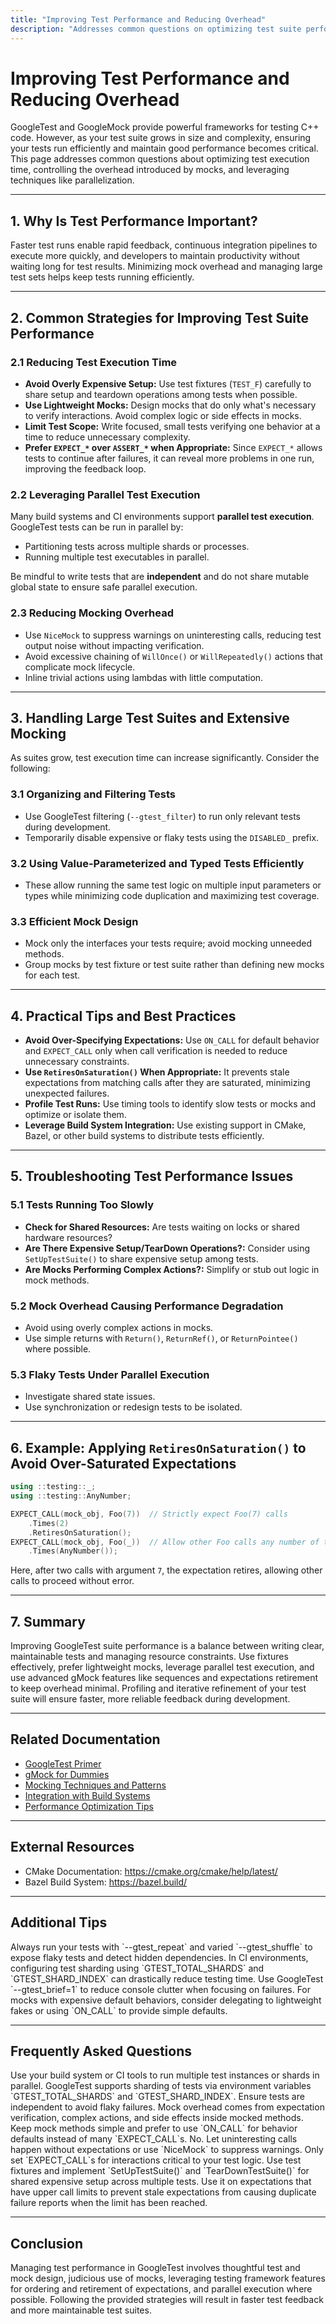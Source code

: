 ```yaml
---
title: "Improving Test Performance and Reducing Overhead"
description: "Addresses common questions on optimizing test suite performance, including reducing test execution time, handling large test sets, and minimizing mock overhead. Offers tips on parallelization and appropriate test design for speed and coverage."
---
```


# Improving Test Performance and Reducing Overhead

GoogleTest and GoogleMock provide powerful frameworks for testing C++ code. However, as your test suite grows in size and complexity, ensuring your tests run efficiently and maintain good performance becomes critical. This page addresses common questions about optimizing test execution time, controlling the overhead introduced by mocks, and leveraging techniques like parallelization.

---

## 1. Why Is Test Performance Important?

Faster test runs enable rapid feedback, continuous integration pipelines to execute more quickly, and developers to maintain productivity without waiting long for test results. Minimizing mock overhead and managing large test sets helps keep tests running efficiently.

---

## 2. Common Strategies for Improving Test Suite Performance

### 2.1 Reducing Test Execution Time

- **Avoid Overly Expensive Setup:** Use test fixtures (`TEST_F`) carefully to share setup and teardown operations among tests when possible.
- **Use Lightweight Mocks:** Design mocks that do only what's necessary to verify interactions. Avoid complex logic or side effects in mocks.
- **Limit Test Scope:** Write focused, small tests verifying one behavior at a time to reduce unnecessary complexity.
- **Prefer `EXPECT_*` over `ASSERT_*` when Appropriate:** Since `EXPECT_*` allows tests to continue after failures, it can reveal more problems in one run, improving the feedback loop.

### 2.2 Leveraging Parallel Test Execution

Many build systems and CI environments support **parallel test execution**. GoogleTest tests can be run in parallel by:

- Partitioning tests across multiple shards or processes.
- Running multiple test executables in parallel.

Be mindful to write tests that are **independent** and do not share mutable global state to ensure safe parallel execution.

### 2.3 Reducing Mocking Overhead

- Use `NiceMock` to suppress warnings on uninteresting calls, reducing test output noise without impacting verification.
- Avoid excessive chaining of `WillOnce()` or `WillRepeatedly()` actions that complicate mock lifecycle.
- Inline trivial actions using lambdas with little computation.

---

## 3. Handling Large Test Suites and Extensive Mocking

As suites grow, test execution time can increase significantly. Consider the following:

### 3.1 Organizing and Filtering Tests

- Use GoogleTest filtering (`--gtest_filter`) to run only relevant tests during development.
- Temporarily disable expensive or flaky tests using the `DISABLED_` prefix.

### 3.2 Using Value-Parameterized and Typed Tests Efficiently

- These allow running the same test logic on multiple input parameters or types while minimizing code duplication and maximizing test coverage.

### 3.3 Efficient Mock Design

- Mock only the interfaces your tests require; avoid mocking unneeded methods.
- Group mocks by test fixture or test suite rather than defining new mocks for each test.

---

## 4. Practical Tips and Best Practices

- **Avoid Over-Specifying Expectations:** Use `ON_CALL` for default behavior and `EXPECT_CALL` only when call verification is needed to reduce unnecessary constraints.
- **Use `RetiresOnSaturation()` When Appropriate:** It prevents stale expectations from matching calls after they are saturated, minimizing unexpected failures.
- **Profile Test Runs:** Use timing tools to identify slow tests or mocks and optimize or isolate them.
- **Leverage Build System Integration:** Use existing support in CMake, Bazel, or other build systems to distribute tests efficiently.

---

## 5. Troubleshooting Test Performance Issues

### 5.1 Tests Running Too Slowly

- **Check for Shared Resources:** Are tests waiting on locks or shared hardware resources?
- **Are There Expensive Setup/TearDown Operations?:** Consider using `SetUpTestSuite()` to share expensive setup among tests.
- **Are Mocks Performing Complex Actions?:** Simplify or stub out logic in mock methods.

### 5.2 Mock Overhead Causing Performance Degradation

- Avoid using overly complex actions in mocks.
- Use simple returns with `Return()`, `ReturnRef()`, or `ReturnPointee()` where possible.

### 5.3 Flaky Tests Under Parallel Execution

- Investigate shared state issues.
- Use synchronization or redesign tests to be isolated.

---

## 6. Example: Applying `RetiresOnSaturation()` to Avoid Over-Saturated Expectations

```cpp
using ::testing::_;  
using ::testing::AnyNumber;

EXPECT_CALL(mock_obj, Foo(7))  // Strictly expect Foo(7) calls
    .Times(2)
    .RetiresOnSaturation();
EXPECT_CALL(mock_obj, Foo(_))  // Allow other Foo calls any number of times
    .Times(AnyNumber());
```

Here, after two calls with argument `7`, the expectation retires, allowing other calls to proceed without error.

---

## 7. Summary

Improving GoogleTest suite performance is a balance between writing clear, maintainable tests and managing resource constraints. Use fixtures effectively, prefer lightweight mocks, leverage parallel test execution, and use advanced gMock features like sequences and expectations retirement to keep overhead minimal. Profiling and iterative refinement of your test suite will ensure faster, more reliable feedback during development.

---

## Related Documentation

- [GoogleTest Primer](/docs/primer.md)
- [gMock for Dummies](/docs/gmock_for_dummies.md)
- [Mocking Techniques and Patterns](/guides/core-testing-workflows/mocking-techniques.md)
- [Integration with Build Systems](/overview/quickstart-integration/integration-options.md)
- [Performance Optimization Tips](/guides/advanced-and-integrations/performance-optimization-tips.md)

---

## External Resources

- CMake Documentation: https://cmake.org/cmake/help/latest/
- Bazel Build System: https://bazel.build/

---

## Additional Tips

<Tip>
Always run your tests with `--gtest_repeat` and varied `--gtest_shuffle` to expose flaky tests and detect hidden dependencies.
</Tip>

<Tip>
In CI environments, configuring test sharding using `GTEST_TOTAL_SHARDS` and `GTEST_SHARD_INDEX` can drastically reduce testing time.
</Tip>

<Tip>
Use GoogleTest `--gtest_brief=1` to reduce console clutter when focusing on failures.
</Tip>

<Tip>
For mocks with expensive default behaviors, consider delegating to lightweight fakes or using `ON_CALL` to provide simple defaults.
</Tip>

---

## Frequently Asked Questions

<AccordionGroup title="Performance Optimization FAQs">
<Accordion title="How can I parallelize my GoogleTest test execution?">
Use your build system or CI tools to run multiple test instances or shards in parallel. GoogleTest supports sharding of tests via environment variables `GTEST_TOTAL_SHARDS` and `GTEST_SHARD_INDEX`. Ensure tests are independent to avoid flaky failures.
</Accordion>
<Accordion title="What causes the overhead in mock objects?">
Mock overhead comes from expectation verification, complex actions, and side effects inside mocked methods. Keep mock methods simple and prefer to use `ON_CALL` for behavior defaults instead of many `EXPECT_CALL`s.
</Accordion>
<Accordion title="Should I expect every mock method to be called?">
No. Let uninteresting calls happen without expectations or use `NiceMock` to suppress warnings. Only set `EXPECT_CALL`s for interactions critical to your test logic.
</Accordion>
<Accordion title="How do I deal with slow test setup or teardown?">
Use test fixtures and implement `SetUpTestSuite()` and `TearDownTestSuite()` for shared expensive setup across multiple tests.
</Accordion>
<Accordion title="When should I use `RetiresOnSaturation()`?">
Use it on expectations that have upper call limits to prevent stale expectations from causing duplicate failure reports when the limit has been reached.
</Accordion>
</AccordionGroup>

---

## Conclusion

Managing test performance in GoogleTest involves thoughtful test and mock design, judicious use of mocks, leveraging testing framework features for ordering and retirement of expectations, and parallel execution where possible. Following the provided strategies will result in faster test feedback and more maintainable test suites.
